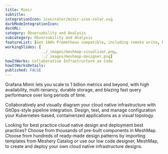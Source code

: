 ```yaml
---
title: Mimir
subtitle: 
integrationIcon: icon/color/mimir-icon-color.svg
darkModeIntegrationIcon: 
docURL: 
category: Observability and Analysis
subcategory: Observability and Analysis
featureList: [Get 100% Prometheus compatible, including remote write, PromQL, and alerting,High availability through replication,Advanced multi-tenancy and isolation]
workingSlides: [
				../_images/meshmap-visualizer.png,
				../_images/meshmap-designer.png]
howItWorks: Collaborative Infrastructure as Code
howItWorksDetails: 
published: FALSE
---
```

Grafana Mimir lets you scale to 1 billion metrics and beyond, with high availability, multi-tenancy, durable storage, and blazing fast query performance over long periods of time.
<p>
    Collaboratively and visually diagram your cloud native infrastructure with GitOps-style pipeline integration. Design, test, and manage configuration your Kubernetes-based, containerized applications as a visual topology.
</p>
<p>
    Looking for best practice cloud native design and deployment best practices? Choose from thousands of pre-built components in MeshMap. Choose from hundreds of ready-made design patterns by importing templates from Meshery Catalog or use our low code designer, MeshMap, to create and deploy your own cloud native infrastructure designs.
</p>